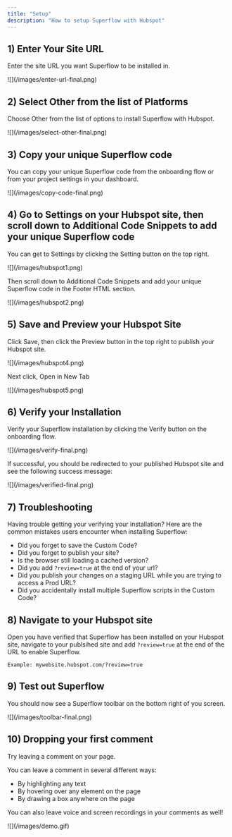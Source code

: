 ```yaml
---
title: "Setup"
description: "How to setup Superflow with Hubspot"
---
```


## 1) Enter Your Site URL

Enter the site URL you want Superflow to be installed in.

<Frame>
![](/images/enter-url-final.png)
</Frame>

## 2) Select Other from the list of Platforms

Choose Other from the list of options to install Superflow with Hubspot.

<Frame>
![](/images/select-other-final.png)
</Frame>



## 3) Copy your unique Superflow code

You can copy your unique Superflow code from the onboarding flow or from your project settings in your dashboard.

<Frame>
![](/images/copy-code-final.png)
</Frame>





## 4) Go to Settings on your Hubspot site, then scroll down to Additional Code Snippets to add your unique Superflow code

You can get to Settings by clicking the Setting button on the top right.

<Frame>
![](/images/hubspot1.png)
</Frame>

Then scroll down to Additional Code Snippets and add your unique Superflow code in the Footer HTML section. 


<Frame>
![](/images/hubspot2.png)
</Frame>


## 5) Save and Preview your Hubspot Site


Click Save, then click the Preview button in the top right to publish your Hubspot site.

<Frame>
![](/images/hubspot4.png)
</Frame>

Next click, Open in New Tab

<Frame>
![](/images/hubspot5.png)
</Frame>


## 6) Verify your Installation

Verify your Superflow installation by clicking the Verify button on the onboarding flow.

<Frame>
![](/images/verify-final.png)
</Frame>

If successful, you should be redirected to your published Hubspot site and see the following success message:

<Frame>
![](/images/verified-final.png)
</Frame>

## 7) Troubleshooting

Having trouble getting your verifying your installation? Here are the common mistakes users encounter when installing Superflow:

 - Did you forget to save the Custom Code?
 - Did you forget to publish your site?
 - Is the browser still loading a cached version?
 - Did you add `?review=true` at the end of your url?
 - Did you publish your changes on a staging URL while you are trying to access a Prod URL?
 - Did you accidentally install multiple Superflow scripts in the Custom Code?


## 8) Navigate to your Hubspot site 

Open you have verified that Superflow has been installed on your Hubspot site, navigate to your publsihed site and add `?review=true` at the end of the URL to enable Superflow. 

`Example: mywebsite.hubspot.com/?review=true`


## 9) Test out Superflow

You should now see a Superflow toolbar on the bottom right of you screen.

<Frame>
![](/images/toolbar-final.png)
</Frame>




## 10) Dropping your first comment
Try leaving a comment on your page.

You can leave a comment in several different ways:
- By highlighting any text
- By hovering over any element on the page
- By drawing a box anywhere on the page

You can also leave voice and screen recordings in your comments as well!

<Frame>
![](/images/demo.gif)
</Frame>

